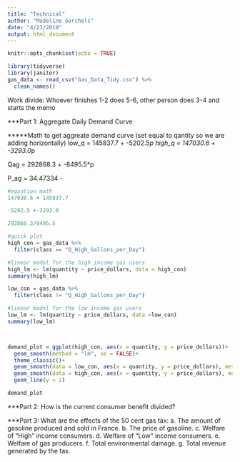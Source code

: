 ```yaml
---
title: "Technical"
author: "Madeline Gorchels"
date: "4/23/2019"
output: html_document
---
```


```r
knitr::opts_chunk$set(echo = TRUE)
```

```r
library(tidyverse)
library(janitor)
gas_data <- read_csv("Gas_Data_Tidy.csv") %>% 
  clean_names()

```

Work divide: Whoever finishes 1-2 does 5-6, other person does 3-4 and starts the memo 

***Part 1: Aggregate Daily Demand Curve

*****Math to get aggreate demand curve (set equal to qantity so we are adding horizontally)
low_q = 145837.7 + -5202.5*p
high_q = 147030.6 + -3293.0*p

Qag = 292868.3 + -8495.5*p

P_ag = 34.47334 - 

```r
#equation math 
147030.6 + 145837.7

-5202.5 +-3293.0

292868.3/8495.5
```


```r
#quick plot
high_con = gas_data %>% 
  filter(class == "Q_High_Gallons_per_Day")

#linear model for the high income gas users 
high_lm <- lm(quantity ~ price_dollars, data = high_con)
summary(high_lm)

low_con = gas_data %>% 
  filter(class != "Q_High_Gallons_per_Day")

#linear model for the low income gas users
low_lm <- lm(quantity ~ price_dollars, data =low_con)
summary(low_lm)



demand_plot = ggplot(high_con, aes(x = quantity, y = price_dollars))+
  geom_smooth(method = "lm", se = FALSE)+
  theme_classic()+
  geom_smooth(data = low_con, aes(x = quantity, y = price_dollars), method = "lm", se = FALSE, color = "green")+
  geom_smooth(data = high_con, aes(x = quantity, y = price_dollars), method = "lm", se = FALSE, color = "purple")+
  geom_line(y = 2)

demand_plot
```

***Part 2: How is the current consumer benefit divided?

***Part 3: What are the effects of the 50 cent gas tax:
a. The amount of gasoline produced and sold in France.
b. The price of gasoline.
c. Welfare of “High” income consumers.
d. Welfare of “Low” income consumers.
e. Welfare of gas producers.
f. Total environmental damage.
g. Total revenue generated by the tax.
